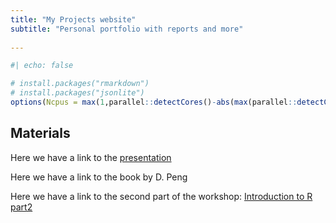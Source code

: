 ```yaml
---
title: "My Projects website"
subtitle: "Personal portfolio with reports and more"
 
---
```


```r
#| echo: false

# install.packages("rmarkdown")
# install.packages("jsonlite")
options(Ncpus = max(1,parallel::detectCores()-abs(max(parallel::detectCores()/10,2))))

```

## Materials

Here we have a link to the [presentation]("data/Intro_to_R.pptx")

Here we have a link to the book by D. Peng

Here we have a link to the second part of the workshop:
[Introduction to R part2](Trainings/R_intro.html)